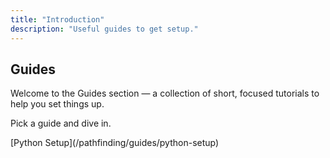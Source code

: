 ```yaml
---
title: "Introduction"
description: "Useful guides to get setup."
---
```


## Guides 

Welcome to the Guides section — a collection of short, focused tutorials to help you set things up.

Pick a guide and dive in.

<div className="text-xl mt-8 font-mono">[Python Setup](/pathfinding/guides/python-setup)</div>
